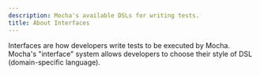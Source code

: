 ```yaml
---
description: Mocha's available DSLs for writing tests.
title: About Interfaces
---
```


Interfaces are how developers write tests to be executed by Mocha.
Mocha's "interface" system allows developers to choose their style of DSL (domain-specific language).
